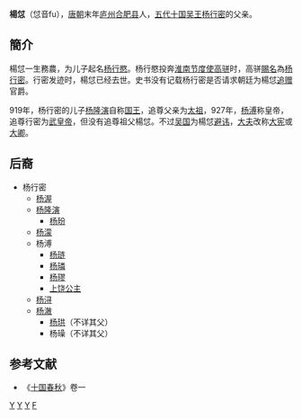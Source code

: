 '''楊怤'''（怤音fu），[[唐朝|唐朝]]末年[[庐州|庐州]][[合肥县|合肥县]]人，[[五代十国|五代十国]][[吴王|吴王]][[杨行密|杨行密]]的父亲。

==簡介==
楊怤一生務農，为儿子起名[[杨行愍|杨行愍]]。杨行愍投奔[[淮南节度使|淮南节度使]][[高骈|高骈]]时，高骈[[賜名|賜名]]為[[杨行密|杨行密]]。行密发迹时，楊怤已经去世。史书没有记载杨行密是否请求朝廷为楊怤[[追赠|追赠]]官爵。

919年，杨行密的儿子[[杨隆演|杨隆演]]自称[[国王|国王]]，追尊父亲为[[太祖|太祖]]，927年，[[杨溥_(十国)|杨溥]]称皇帝，追尊行密为[[武皇帝|武皇帝]]，但没有追尊祖父楊怤。不过[[杨吴|吴国]]为楊怤[[避讳|避讳]]，[[大夫|大夫]]改称[[大宪|大宪]]或[[大卿|大卿]]。
==后裔==
* 杨行密
** [[杨渥|杨渥]]
** [[杨隆演|杨隆演]]
*** [[杨玢|杨玢]]
** [[杨濛|杨濛]]
** 杨溥
*** [[杨琏|杨琏]]
*** [[杨璘|杨璘]]
*** [[杨璆|杨璆]]
*** [[上饶公主|上饶公主]]
** [[杨浔|杨浔]]
** [[楊澈_(十國)|杨澈]]
*** [[杨珙|杨珙]]（不详其父）
*** 杨璪（不详其父）

==参考文献==
*《[[十国春秋|十国春秋]]》卷一
[[分类:唐朝人|Y]]
[[分类:南吴宗室|Y]]
[[分类:合肥人|Y]]
[[分类:杨姓|F]]